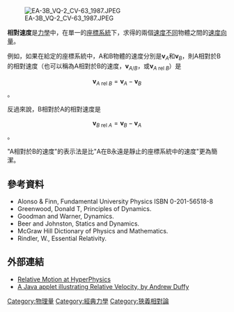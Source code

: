 {{NoteTA
|G1=Physics
}}
[[File:EA-3B_VQ-2_CV-63_1987.JPEG|thumb]]

'''相對速度'''是[[力學|力學]]中，在單一的[[座標系統|座標系統]]下，求得的兩個[[速度|速度]][[向量#加法和乘法標量|不同]]物體之間的[[速度|速度]][[向量|向量]]。

例如，如果在給定的座標系統中，A和B物體的速度分別是<math>\mathbf{v}_A</math>和<math>\mathbf{v}_B</math>，則A相對於B的相對速度（也可以稱為A相對於B的速度，<math>\mathbf{v}_{A/B}</math>，或<math>\mathbf{v}_{A \mathrm{\ rel\ } B}</math>）是

:<math>\mathbf{v}_{A \mathrm{\ rel\ } B} = \mathbf{v}_A - \mathbf{v}_B</math>。

反過來說，B相對於A的相對速度是 

:<math>\mathbf{v}_{B \mathrm{\ rel\ } A} = \mathbf{v}_B - \mathbf{v}_A</math>。

"A相對於B的速度"的表示法是比"A在B永遠是靜止的座標系統中的速度"更為簡潔。

== 參考資料 ==
* Alonso & Finn, Fundamental University Physics ISBN 0-201-56518-8
* Greenwood, Donald T, Principles of Dynamics. 
* Goodman and Warner, Dynamics. 
* Beer and Johnston, Statics and Dynamics. 
* McGraw Hill Dictionary of Physics and Mathematics. 
* Rindler, W., Essential Relativity.

== 外部連結 ==
*[http://hyperphysics.phy-astr.gsu.edu/Hbase/relmot.html Relative Motion at HyperPhysics] {{Wayback|url=http://hyperphysics.phy-astr.gsu.edu/Hbase/relmot.html |date=20110219152559 }}
*[http://physics.bu.edu/~duffy/java/RelV2.html A Java applet illustrating Relative Velocity, by Andrew Duffy] {{Wayback|url=http://physics.bu.edu/~duffy/java/RelV2.html |date=20110614112147 }}

{{經典力學}}
[[Category:物理量|Category:物理量]]
[[Category:經典力學|Category:經典力學]]
[[Category:狹義相對論|Category:狹義相對論]]